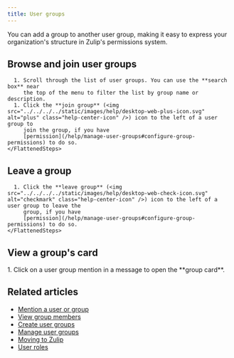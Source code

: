 ```yaml
---
title: User groups
---
```





<CloudPaidPlansOnly />

<UserGroupsIntro />

<UserGroupsApplications />

You can add a group to another user group, making it easy to express your
organization's structure in Zulip's permissions system.

## Browse and join user groups

<Tabs>
  <TabItem label="Desktop/Web">
    <FlattenedSteps>
      <NavigationSteps target="relative/group/all" />

      1. Scroll through the list of user groups. You can use the **search box** near
         the top of the menu to filter the list by group name or description.
      1. Click the **join group** (<img src="../../../../static/images/help/desktop-web-plus-icon.svg" alt="plus" class="help-center-icon" />) icon to the left of a user group to
         join the group, if you have
         [permission](/help/manage-user-groups#configure-group-permissions) to do so.
    </FlattenedSteps>
  </TabItem>
</Tabs>

## Leave a group

<Tabs>
  <TabItem label="Desktop/Web">
    <FlattenedSteps>
      <NavigationSteps target="relative/gear/group-settings" />

      1. Click the **leave group** (<img src="../../../../static/images/help/desktop-web-check-icon.svg" alt="checkmark" class="help-center-icon" />) icon to the left of a user group to leave the
         group, if you have
         [permission](/help/manage-user-groups#configure-group-permissions) to do so.
    </FlattenedSteps>
  </TabItem>
</Tabs>

## View a group's card

<Tabs>
  <TabItem label="Desktop/Web">
    <Steps>
      1. Click on a user group mention in a message to open the **group card**.
    </Steps>
  </TabItem>
</Tabs>

## Related articles

* [Mention a user or group](/help/mention-a-user-or-group)
* [View group members](/help/view-group-members)
* [Create user groups](/help/create-user-groups)
* [Manage user groups](/help/manage-user-groups)
* [Moving to Zulip](/help/moving-to-zulip)
* [User roles](/help/user-roles)

